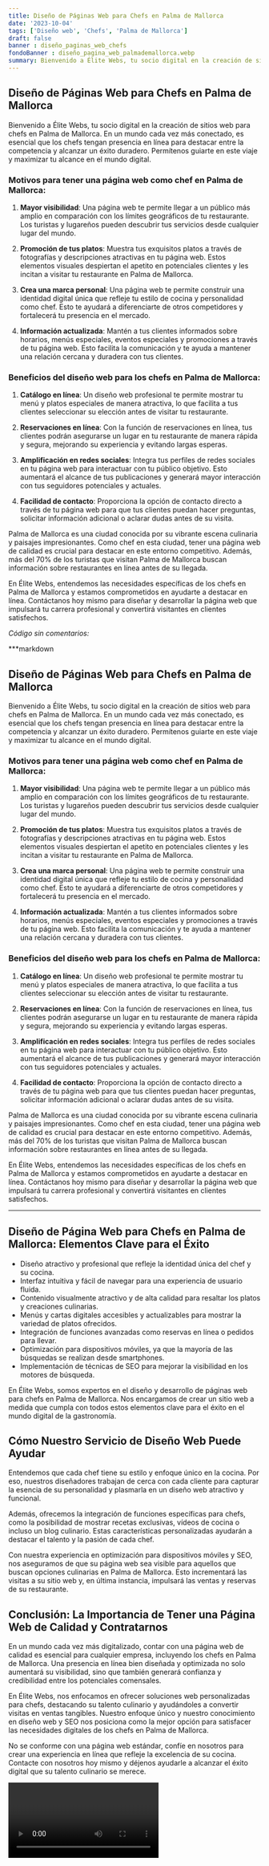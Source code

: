 ```yaml
---
title: Diseño de Páginas Web para Chefs en Palma de Mallorca
date: '2023-10-04'
tags: ['Diseño web', 'Chefs', 'Palma de Mallorca']
draft: false
banner : diseño_paginas_web_chefs
fondoBanner : diseño_pagina_web_palmademallorca.webp
summary: Bienvenido a Élite Webs, tu socio digital en la creación de sitios web para chefs en Palma de Mallorca. En un mundo cada vez más conectado, es esencial que los chefs tengan presencia en línea para destacar entre la competencia y alcanzar un éxito duradero. Permítenos guiarte en este viaje y maximizar tu alcance en el mundo digital.
---
```


## Diseño de Páginas Web para Chefs en Palma de Mallorca

Bienvenido a Élite Webs, tu socio digital en la creación de sitios web para chefs en Palma de Mallorca. En un mundo cada vez más conectado, es esencial que los chefs tengan presencia en línea para destacar entre la competencia y alcanzar un éxito duradero. Permítenos guiarte en este viaje y maximizar tu alcance en el mundo digital.

### Motivos para tener una página web como chef en Palma de Mallorca:

1. **Mayor visibilidad**: Una página web te permite llegar a un público más amplio en comparación con los límites geográficos de tu restaurante. Los turistas y lugareños pueden descubrir tus servicios desde cualquier lugar del mundo.

2. **Promoción de tus platos**: Muestra tus exquisitos platos a través de fotografías y descripciones atractivas en tu página web. Estos elementos visuales despiertan el apetito en potenciales clientes y les incitan a visitar tu restaurante en Palma de Mallorca.

3. **Crea una marca personal**: Una página web te permite construir una identidad digital única que refleje tu estilo de cocina y personalidad como chef. Esto te ayudará a diferenciarte de otros competidores y fortalecerá tu presencia en el mercado.

4. **Información actualizada**: Mantén a tus clientes informados sobre horarios, menús especiales, eventos especiales y promociones a través de tu página web. Esto facilita la comunicación y te ayuda a mantener una relación cercana y duradera con tus clientes.

### Beneficios del diseño web para los chefs en Palma de Mallorca:

1. **Catálogo en línea**: Un diseño web profesional te permite mostrar tu menú y platos especiales de manera atractiva, lo que facilita a tus clientes seleccionar su elección antes de visitar tu restaurante.

2. **Reservaciones en línea**: Con la función de reservaciones en línea, tus clientes podrán asegurarse un lugar en tu restaurante de manera rápida y segura, mejorando su experiencia y evitando largas esperas.

3. **Amplificación en redes sociales**: Integra tus perfiles de redes sociales en tu página web para interactuar con tu público objetivo. Esto aumentará el alcance de tus publicaciones y generará mayor interacción con tus seguidores potenciales y actuales.

4. **Facilidad de contacto**: Proporciona la opción de contacto directo a través de tu página web para que tus clientes puedan hacer preguntas, solicitar información adicional o aclarar dudas antes de su visita.

Palma de Mallorca es una ciudad conocida por su vibrante escena culinaria y paisajes impresionantes. Como chef en esta ciudad, tener una página web de calidad es crucial para destacar en este entorno competitivo. Además, más del 70% de los turistas que visitan Palma de Mallorca buscan información sobre restaurantes en línea antes de su llegada.

En Élite Webs, entendemos las necesidades específicas de los chefs en Palma de Mallorca y estamos comprometidos en ayudarte a destacar en línea. Contáctanos hoy mismo para diseñar y desarrollar la página web que impulsará tu carrera profesional y convertirá visitantes en clientes satisfechos.

*Código sin comentarios:*

***markdown
## Diseño de Páginas Web para Chefs en Palma de Mallorca

Bienvenido a Élite Webs, tu socio digital en la creación de sitios web para chefs en Palma de Mallorca. En un mundo cada vez más conectado, es esencial que los chefs tengan presencia en línea para destacar entre la competencia y alcanzar un éxito duradero. Permítenos guiarte en este viaje y maximizar tu alcance en el mundo digital.

### Motivos para tener una página web como chef en Palma de Mallorca:

1. **Mayor visibilidad**: Una página web te permite llegar a un público más amplio en comparación con los límites geográficos de tu restaurante. Los turistas y lugareños pueden descubrir tus servicios desde cualquier lugar del mundo.

2. **Promoción de tus platos**: Muestra tus exquisitos platos a través de fotografías y descripciones atractivas en tu página web. Estos elementos visuales despiertan el apetito en potenciales clientes y les incitan a visitar tu restaurante en Palma de Mallorca.

3. **Crea una marca personal**: Una página web te permite construir una identidad digital única que refleje tu estilo de cocina y personalidad como chef. Esto te ayudará a diferenciarte de otros competidores y fortalecerá tu presencia en el mercado.

4. **Información actualizada**: Mantén a tus clientes informados sobre horarios, menús especiales, eventos especiales y promociones a través de tu página web. Esto facilita la comunicación y te ayuda a mantener una relación cercana y duradera con tus clientes.

### Beneficios del diseño web para los chefs en Palma de Mallorca:

1. **Catálogo en línea**: Un diseño web profesional te permite mostrar tu menú y platos especiales de manera atractiva, lo que facilita a tus clientes seleccionar su elección antes de visitar tu restaurante.

2. **Reservaciones en línea**: Con la función de reservaciones en línea, tus clientes podrán asegurarse un lugar en tu restaurante de manera rápida y segura, mejorando su experiencia y evitando largas esperas.

3. **Amplificación en redes sociales**: Integra tus perfiles de redes sociales en tu página web para interactuar con tu público objetivo. Esto aumentará el alcance de tus publicaciones y generará mayor interacción con tus seguidores potenciales y actuales.

4. **Facilidad de contacto**: Proporciona la opción de contacto directo a través de tu página web para que tus clientes puedan hacer preguntas, solicitar información adicional o aclarar dudas antes de su visita.

Palma de Mallorca es una ciudad conocida por su vibrante escena culinaria y paisajes impresionantes. Como chef en esta ciudad, tener una página web de calidad es crucial para destacar en este entorno competitivo. Además, más del 70% de los turistas que visitan Palma de Mallorca buscan información sobre restaurantes en línea antes de su llegada.

En Élite Webs, entendemos las necesidades específicas de los chefs en Palma de Mallorca y estamos comprometidos en ayudarte a destacar en línea. Contáctanos hoy mismo para diseñar y desarrollar la página web que impulsará tu carrera profesional y convertirá visitantes en clientes satisfechos.
***


<GifSeo />

<Cta />

## Diseño de Página Web para Chefs en Palma de Mallorca: Elementos Clave para el Éxito

- Diseño atractivo y profesional que refleje la identidad única del chef y su cocina.
- Interfaz intuitiva y fácil de navegar para una experiencia de usuario fluida.
- Contenido visualmente atractivo y de alta calidad para resaltar los platos y creaciones culinarias.
- Menús y cartas digitales accesibles y actualizables para mostrar la variedad de platos ofrecidos.
- Integración de funciones avanzadas como reservas en línea o pedidos para llevar.
- Optimización para dispositivos móviles, ya que la mayoría de las búsquedas se realizan desde smartphones.
- Implementación de técnicas de SEO para mejorar la visibilidad en los motores de búsqueda.

En Élite Webs, somos expertos en el diseño y desarrollo de páginas web para chefs en Palma de Mallorca. Nos encargamos de crear un sitio web a medida que cumpla con todos estos elementos clave para el éxito en el mundo digital de la gastronomía.

## Cómo Nuestro Servicio de Diseño Web Puede Ayudar

Entendemos que cada chef tiene su estilo y enfoque único en la cocina. Por eso, nuestros diseñadores trabajan de cerca con cada cliente para capturar la esencia de su personalidad y plasmarla en un diseño web atractivo y funcional.

Además, ofrecemos la integración de funciones específicas para chefs, como la posibilidad de mostrar recetas exclusivas, vídeos de cocina o incluso un blog culinario. Estas características personalizadas ayudarán a destacar el talento y la pasión de cada chef.

Con nuestra experiencia en optimización para dispositivos móviles y SEO, nos aseguramos de que su página web sea visible para aquellos que buscan opciones culinarias en Palma de Mallorca. Esto incrementará las visitas a su sitio web y, en última instancia, impulsará las ventas y reservas de su restaurante.

## Conclusión: La Importancia de Tener una Página Web de Calidad y Contratarnos

En un mundo cada vez más digitalizado, contar con una página web de calidad es esencial para cualquier empresa, incluyendo los chefs en Palma de Mallorca. Una presencia en línea bien diseñada y optimizada no solo aumentará su visibilidad, sino que también generará confianza y credibilidad entre los potenciales comensales.

En Élite Webs, nos enfocamos en ofrecer soluciones web personalizadas para chefs, destacando su talento culinario y ayudándoles a convertir visitas en ventas tangibles. Nuestro enfoque único y nuestro conocimiento en diseño web y SEO nos posiciona como la mejor opción para satisfacer las necesidades digitales de los chefs en Palma de Mallorca.

No se conforme con una página web estándar, confíe en nosotros para crear una experiencia en línea que refleje la excelencia de su cocina. Contacte con nosotros hoy mismo y déjenos ayudarle a alcanzar el éxito digital que su talento culinario se merece.

<Video />

<CtaBot job='Chefs' city='Palma de Mallorca'/>

<Gmaps query='Palma de Mallorca+españa+maps' />
